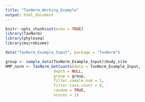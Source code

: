 ```yaml
---
title: "TaxNorm_Working_Example"
output: html_document
---
```


```r
knitr::opts_chunk$set(echo = TRUE)
library(TaxNorm)
library(phyloseq)
library(microbiome)
```

```r
data("TaxNorm_Example_Input", package = "TaxNorm")

```

```r
group <- sample_data(TaxNorm_Example_Input)$body_site
HMP_norm <- TaxNorm_GetCounts(data = TaxNorm_Example_Input, 
                     depth = NULL,
                     group = group, 
                     filter.sample.num = 1,
                     filter.taxa.count = 0,
                     random = TRUE,
                     ncores = 1)
```

